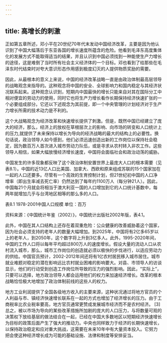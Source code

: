 ```yaml
---
---
---
```

title: 高增长的刺激
---




正如第五章所述，邓小平在20世纪70年代末发动中国经济改革，主要是因为他认识到了中国大幅落后于东亚各国的增长速度所蕴含的危险。他看到毛泽东高度集体化的发展方式不能取得适当的结果，并且认识到中国必须找到一种能使生产力增长的途径，这是难倒了当时所有社会主义经济体的一个目标。邓也看到了给那些在毛泽东时代结束时对夸大意识形态作用感到极度幻灭的人提供物质奖励的需要。

因此，从最根本的意义上来说，中国的经济改革战略一直是由政治体制最高层领导的战略观念来指导的。这种观念将中国的安全、全球影响力和国内稳定与其经济状况联系起来。这种观念认识到，短期内中国最快的增长只能来自对其在国际分工中相对便宜的劳动力的使用，同时它也将生产力增长看作长期保持经济快速扩张的一个必要组成部分。它还以下述观念为其前提，即一个中央管理的计划经济对于生产力增长所需的技术动力是不利的。

这个大战略观念为经济改革和快速增长提供了刺激。但是，既然中国已经建立了庞大的经济，那么，经济上的放权在草根层次上的影响、向市场的转变和人口统计上的压力,就提供了未来保持以增长为导向的经济战略的最大的结构上的必要性。换句话说，政治领导人如今感到，他们必须迅速创造出新的工作岗位以保持社会稳定，因为数百万人首次进入城市劳动力队伍，或是寻求从农村转入非农工作。这些领导人相信，如果大幅放慢经济增长速度，中国将会面临社会和政治动荡的威胁。

中国发生的许多现象都反映了这个政治体制安置世界上最庞大人口的根本需要（见表8.1）。中国的近13亿人口比美国、加拿大、西欧和原来组成苏联的15个国家加在一起的人口还要多。尽管有一个高效的生育控制计划，但21世纪初中国的人口净增率（即出生率减去死亡率）仍然达到了每年约1100万人（每分钟21人）。因此，中国每21个月就会将相当于澳大利亚一国的人口增加到它的人口统计基数中，每两年就增加几乎与台湾地区相等的那么多的人口。

表8.1 1978-2001中国人口规模 单位：百万



资料来源：《中国统计年鉴（2002）》，中国统计出版社2002年版，表4.1。

此外，中国在其人口结构上还存在着双重危险：公众健康的改善威胁着这个国家，因为社会必须支持的老年人的数量大幅增加。到2025年，中国将有2亿多65岁以上的老年人，到2050年，这个数字将上升到3亿多人。此外，1995-2020年间，中国的工作人口将以每年平均超过800万人的速度增长。假设大量的流动人口从农村流入城市，那么，城市工作岗位的创造就必须以极快的步伐进行，以适应劳动力的供给。中国官员预计，2002-2012年间还将有1亿农村居民移入城市居住。城市就业难题对稳定的潜在影响远比农村就业困难的影响要大。对县、市领导人的访谈显示，他们的行动受到创造工作岗位所导致的压力的强烈影响。因此，“实际上”，只要可以选择，地方政治领导人都会运用他们的权力来加速经济增长。改革的根本战略恰恰极大地增加了政治体制前线的这些人的权力。

地方工业利润提供了全国各级地方收入的主要来源，这种状况通过将地方官员的个人利益与市、镇经济快速增长联系在一起的方式也增加了经济增长的压力。由于工商税率比农业税率要高，地方官员通常更赞成发展城市经济而不是农村经济。 [3] 总之，被以市场为导向的某些改革措施所加剧的庞大的人口压力，与将数量可观的决策权下放给基层的做法结合在一起，已经在中国大多数地区以短期经济快速增长为目标的政策后面产生了强大的推动力。中央也同样致力于经济的长期快速增长，以保持政治稳定和应对重大挑战，这需要在未来10年中有大量资本投入。它努力把会使这种经济增长成为可能的基础设施、法律和制度等安排妥当。